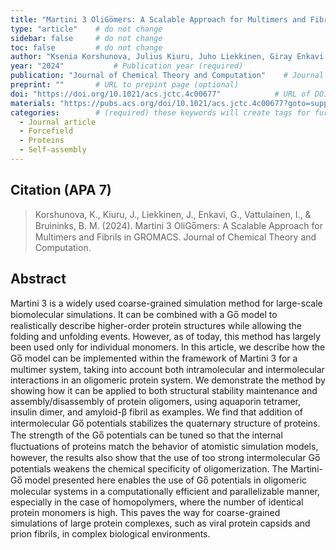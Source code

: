 ```yaml
---
title: "Martini 3 OliGo̅mers: A Scalable Approach for Multimers and Fibrils in GROMACS"          # Paper title (required)
type: "article"    # do not change
sidebar: false     # do not change
toc: false         # do not change
author: "Ksenia Korshunova, Julius Kiuru, Juho Liekkinen, Giray Enkavi, Ilpo Vattulainen and Bart M. H. Bruininks"         # Paper authors (required)
year: "2024"           # Publication year (required)
publication: "Journal of Chemical Theory and Computation"    # Journal or similar (required)
preprint: ""       # URL to prepint page (optional)  
doi: "https://doi.org/10.1021/acs.jctc.4c00677"            # URL of DOI (required)  
materials: "https://pubs.acs.org/doi/10.1021/acs.jctc.4c00677?goto=supporting-info"      # URL to suplementary info (optional)
categories:        # (required) these keywords will create tags for further filtering. 
  - Journal article
  - Forcefield
  - Proteins
  - Self-assembly
---
```


<!-- 
The info below is just an example. 

Both fields are required and they have to be replaced with the respective info for each paper. 

Please notice the `> ` symbol before the citation, it gives it additional styling.  
-->

## Citation (APA 7)      

> Korshunova, K., Kiuru, J., Liekkinen, J., Enkavi, G., Vattulainen, I., & Bruininks, B. M. (2024). Martini 3 OliGo̅mers: A Scalable Approach for Multimers and Fibrils in GROMACS. Journal of Chemical Theory and Computation.

## Abstract

Martini 3 is a widely used coarse-grained simulation method for large-scale biomolecular simulations. It can be combined with a Go̅ model to realistically describe higher-order protein structures while allowing the folding and unfolding events. However, as of today, this method has largely been used only for individual monomers. In this article, we describe how the Go̅ model can be implemented within the framework of Martini 3 for a multimer system, taking into account both intramolecular and intermolecular interactions in an oligomeric protein system. We demonstrate the method by showing how it can be applied to both structural stability maintenance and assembly/disassembly of protein oligomers, using aquaporin tetramer, insulin dimer, and amyloid-β fibril as examples. We find that addition of intermolecular Go̅ potentials stabilizes the quaternary structure of proteins. The strength of the Go̅ potentials can be tuned so that the internal fluctuations of proteins match the behavior of atomistic simulation models, however, the results also show that the use of too strong intermolecular Go̅ potentials weakens the chemical specificity of oligomerization. The Martini-Go̅ model presented here enables the use of Go̅ potentials in oligomeric molecular systems in a computationally efficient and parallelizable manner, especially in the case of homopolymers, where the number of identical protein monomers is high. This paves the way for coarse-grained simulations of large protein complexes, such as viral protein capsids and prion fibrils, in complex biological environments.